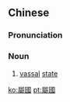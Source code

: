 ==Chinese==
{{zh-forms|s=属国}}

===Pronunciation===
{{zh-pron
|m=shǔguó
|c=suk6 gwok3
|mn=sio̍k-kok
|cat=n
}}

===Noun===
{{zh-noun}}

# [[vassal]] [[state]]

[[ko:屬國]]
[[pt:屬國]]